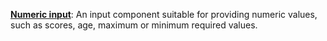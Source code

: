 **[Numeric input](/tool/user-inputs/numeric-input)**: 
An input component suitable for providing numeric values, such as scores,
age, maximum or minimum  required values.